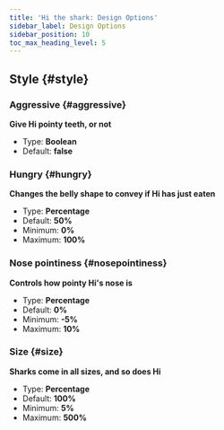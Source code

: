 ```yaml
---
title: 'Hi the shark: Design Options'
sidebar_label: Design Options
sidebar_position: 10
toc_max_heading_level: 5
---
```



## Style {#style}

### Aggressive {#aggressive}

**Give Hi pointy teeth, or not**

- Type: **Boolean**
- Default: **false**

<Aggressive />

### Hungry {#hungry}

**Changes the belly shape to convey if Hi has just eaten**

- Type: **Percentage**
- Default: **50%**
- Minimum: **0%**
- Maximum: **100%**

<Hungry />

### Nose pointiness {#nosepointiness}

**Controls how pointy Hi's nose is**

- Type: **Percentage**
- Default: **0%**
- Minimum: **-5%**
- Maximum: **10%**

<Nosepointiness />

### Size {#size}

**Sharks come in all sizes, and so does Hi**

- Type: **Percentage**
- Default: **100%**
- Minimum: **5%**
- Maximum: **500%**

<Size />
